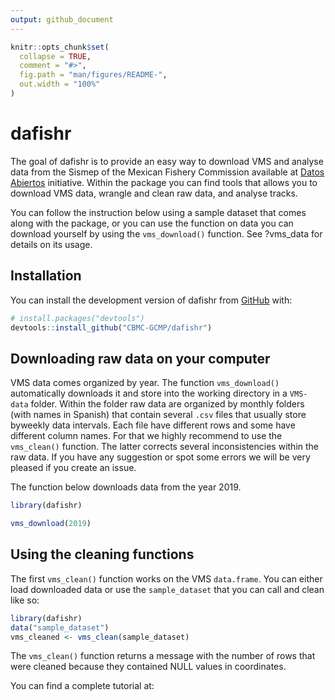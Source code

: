 ```yaml
---
output: github_document
---
```


<!-- README.md is generated from README.Rmd. Please edit that file -->

```r
knitr::opts_chunk$set(
  collapse = TRUE,
  comment = "#>",
  fig.path = "man/figures/README-",
  out.width = "100%"
)
```

# dafishr

<!-- badges: start -->

<!-- badges: end -->

The goal of dafishr is to provide an easy way to download VMS and analyse data from the Sismep of the Mexican Fishery Commission available at [Datos Abiertos](https://www.datos.gob.mx/busca/dataset/localizacion-y-monitoreo-satelital-de-embarcaciones-pesqueras/resource/309e872a-dbca-4962-b14f-f0da833abebe) initiative. Within the package you can find tools that allows you to download VMS data, wrangle and clean raw data, and analyse tracks. 

You can follow the instruction below using a sample dataset that comes along with the package, or you can use the function on data you can download yourself by using the `vms_download()` function. 
See ?vms_data for details on its usage. 

## Installation

You can install the development version of dafishr from [GitHub](https://github.com/) with:

``` r
# install.packages("devtools")
devtools::install_github("CBMC-GCMP/dafishr")
```

## Downloading raw data on your computer

VMS data comes organized by year. The function `vms_download()` automatically downloads it and store 
into the working directory in a `VMS-data` folder. Within the folder raw data are organized by monthly folders (with names in Spanish) that contain several `.csv` files that usually store byweekly data intervals. Each file have different rows and some have different column names. For that we highly recommend to use the `vms_clean()` function. The latter corrects several inconsistencies within the raw data. If you have any suggestion or spot some errors we will be very pleased if you create an issue. 

The function below downloads data from the year 2019.
```r
library(dafishr)

vms_download(2019)

```

## Using the cleaning functions

The first `vms_clean()` function works on the VMS `data.frame`. You can either load downloaded data or use the `sample_dataset` that you can call and clean like so:

```r
library(dafishr)
data("sample_dataset")
vms_cleaned <- vms_clean(sample_dataset)

```

The `vms_clean()` function returns a message with the number of rows that were cleaned because they contained NULL values in coordinates. 

You can find a complete tutorial at: 
